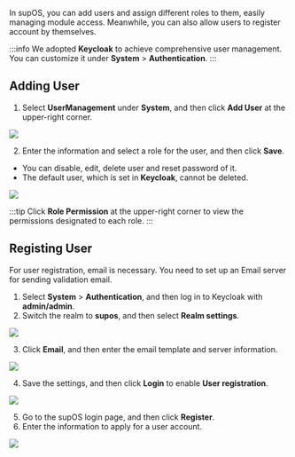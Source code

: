 In supOS, you can add users and assign different roles to them, easily managing module access. Meanwhile, you can also allow users to register account by themselves.

:::info
We adopted **Keycloak** to achieve comprehensive user management. You can customize it under **System** > **Authentication**.
:::

## Adding User
1. Select **UserManagement** under **System**, and then click **Add User** at the upper-right corner.

<img src="http://communityimage2.oss-cn-hangzhou.aliyuncs.com/18.png" />

2. Enter the information and select a role for the user, and then click **Save**.

- You can disable, edit, delete user and reset password of it.
- The default user, which is set in **Keycloak**, cannot be deleted.

<img src="http://communityimage2.oss-cn-hangzhou.aliyuncs.com/19.png" />

:::tip
Click **Role Permission** at the upper-right corner to view the permissions designated to each role.
:::

## Registing User
For user registration, email is necessary. You need to set up an Email server for sending validation email.
1. Select **System** > **Authentication**, and then log in to Keycloak with **admin/admin**.
2. Switch the realm to **supos**, and then select **Realm settings**.

<img src="http://communityimage2.oss-cn-hangzhou.aliyuncs.com/20.png" />

3. Click **Email**, and then enter the email template and server information.

<img src="http://communityimage2.oss-cn-hangzhou.aliyuncs.com/26.png" />

4. Save the settings, and then click **Login** to enable **User registration**.

<img src="http://communityimage2.oss-cn-hangzhou.aliyuncs.com/27.png" />

5. Go to the supOS login page, and then click **Register**.
6. Enter the information to apply for a user account.

<img src="http://communityimage2.oss-cn-hangzhou.aliyuncs.com/28.png" />
